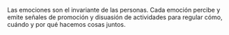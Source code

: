 Las emociones son el invariante de las personas. Cada emoción percibe y emite señales de promoción y disuasión de actividades para regular cómo, cuándo y por qué hacemos cosas juntos.
